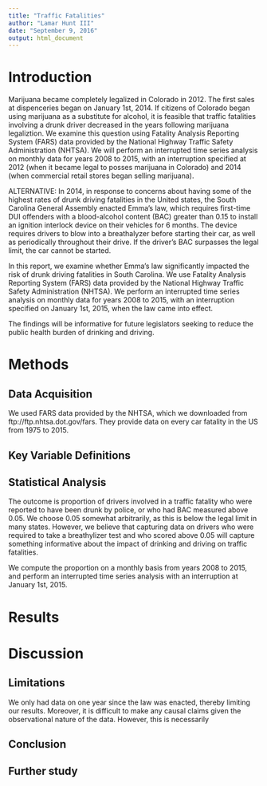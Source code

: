 ```yaml
---
title: "Traffic Fatalities"
author: "Lamar Hunt III"
date: "September 9, 2016"
output: html_document
---
```


# Introduction
Marijuana became completely legalized in Colorado in 2012. The first sales at dispenceries began on January 1st, 2014. If citizens of Colorado began using marijuana as a substitute for alcohol, it is feasible that traffic fatalities involving a drunk driver decreased in the years following marijuana legaliztion. We examine this question using Fatality Analysis Reporting System (FARS) data provided by the National Highway Traffic Safety Administration (NHTSA). We will perform an interrupted time series analysis on monthly data for years 2008 to 2015, with an interruption specified at 2012 (when it became legal to posses marijuana in Colorado) and 2014 (when commercial retail stores began selling marijuana).

ALTERNATIVE:
In 2014, in response to concerns about having some of the highest rates of drunk driving fatalities in the United states, the South Carolina General Assembly enacted Emma's law, which requires first-time DUI offenders with a blood-alcohol content (BAC) greater than 0.15 to install an ignition interlock device on their vehicles for 6 months. The device requires drivers to blow into a breathalyzer before starting their car, as well as periodically throughout their drive. If the driver's BAC surpasses the legal limit, the car cannot be started. 

In this report, we examine whether Emma's law significantly impacted the risk of drunk driving fatalities in South Carolina. We use Fatality Analysis Reporting System (FARS) data provided by the National Highway Traffic Safety Administration (NHTSA). We perform an interrupted time series analysis on monthly data for years 2008 to 2015, with an interruption specified on January 1st, 2015, when the law came into effect. 

The findings will be informative for future legislators seeking to reduce the public health burden of drinking and driving. 


# Methods
## Data Acquisition
We used FARS data provided by the NHTSA, which we downloaded from ftp://ftp.nhtsa.dot.gov/fars. They provide data on every car fatality in the US from 1975 to 2015.

## Key Variable Definitions


## Statistical Analysis
The outcome is proportion of drivers involved in a traffic fatality who were reported to have been drunk by police, or who had BAC measured above 0.05. We choose 0.05 somewhat arbitrarily, as this is below the legal limit in many states. However, we believe that capturing data on drivers who were required to take a breathylizer test and who scored above 0.05 will capture something informative about the impact of drinking and driving on traffic fatalities. 

We compute the proportion on a monthly basis from years 2008 to 2015, and perform an interrupted time series analysis with an interruption at January 1st, 2015. 

# Results

# Discussion
## Limitations
We only had data on one year since the law was enacted, thereby limiting our results. Moreover, it is difficult to make any causal claims given the observational nature of the data. However, this is necessarily  

## Conclusion

## Further study


```r

```


